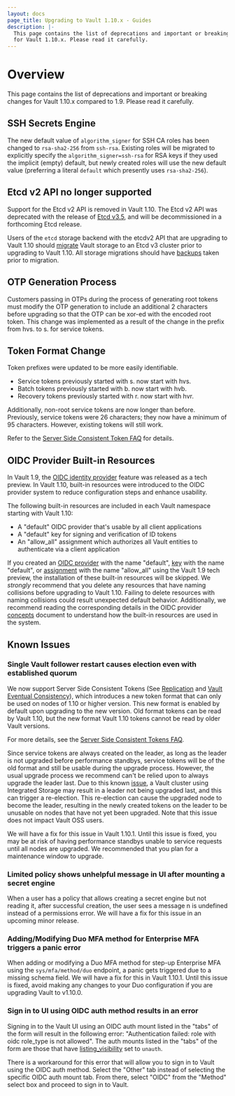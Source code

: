 ```yaml
---
layout: docs
page_title: Upgrading to Vault 1.10.x - Guides
description: |-
  This page contains the list of deprecations and important or breaking changes
  for Vault 1.10.x. Please read it carefully.
---
```


# Overview

This page contains the list of deprecations and important or breaking changes
for Vault 1.10.x compared to 1.9. Please read it carefully.

## SSH Secrets Engine

The new default value of `algorithm_signer` for SSH CA roles has been changed
to `rsa-sha2-256` from `ssh-rsa`. Existing roles will be migrated to
explicitly specify the `algorithm_signer=ssh-rsa` for RSA keys if they used
the implicit (empty) default, but newly created roles will use the new default
value (preferring a literal `default` which presently uses `rsa-sha2-256`).

## Etcd v2 API no longer supported

Support for the Etcd v2 API is removed in Vault 1.10. The Etcd v2 API
was deprecated with the release of [Etcd v3.5](https://etcd.io/blog/2021/announcing-etcd-3.5/),
and will be decommissioned in a forthcoming Etcd release.

Users of the `etcd` storage backend with the etcdv2 API that are
upgrading to Vault 1.10 should [migrate](/docs/commands/operator/migrate)
Vault storage to an Etcd v3 cluster prior to upgrading to Vault 1.10.
All storage migrations should have
[backups](/docs/concepts/storage#backing-up-vault-s-persisted-data)
taken prior to migration.

## OTP Generation Process

Customers passing in OTPs during the process of generating root tokens must modify
the OTP generation to include an additional 2 characters before upgrading so that the
OTP can be xor-ed with the encoded root token. This change was implemented as a result
of the change in the prefix from hvs. to s. for service tokens.

## Token Format Change

Token prefixes were updated to be more easily identifiable.

- Service tokens previously started with s. now start with hvs.
- Batch tokens previously started with b. now start with hvb.
- Recovery tokens previously started with r. now start with hvr.

Additionally, non-root service tokens are now longer than before. Previously, service tokens
were 26 characters; they now have a minimum of 95 characters. However, existing tokens will
still work.

Refer to the [Server Side Consistent Token FAQ](/docs/faq/ssct) for details.

## OIDC Provider Built-in Resources

In Vault 1.9, the [OIDC identity provider](/docs/secrets/identity/oidc-provider) feature
was released as a tech preview. In Vault 1.10, built-in resources were introduced to the
OIDC provider system to reduce configuration steps and enhance usability.

The following built-in resources are included in each Vault namespace starting with Vault
1.10:

- A "default" OIDC provider that's usable by all client applications
- A "default" key for signing and verification of ID tokens
- An "allow_all" assignment which authorizes all Vault entities to authenticate via a
  client application

If you created an [OIDC provider](/api-docs/secret/identity/oidc-provider#create-or-update-a-provider)
with the name "default", [key](/api-docs/secret/identity/tokens#create-a-named-key) with the
name "default", or [assignment](/api-docs/secret/identity/oidc-provider#create-or-update-an-assignment)
with the name "allow_all" using the Vault 1.9 tech preview, the installation of these built-in
resources will be skipped. We *strongly* recommend that you delete any resources that have
naming collisions before upgrading to Vault 1.10. Failing to delete resources with naming
collisions could result unexpected default behavior. Additionally, we recommend reading the
corresponding details in the OIDC provider [concepts](/docs/concepts/oidc-provider) document
to understand how the built-in resources are used in the system.

## Known Issues

### Single Vault follower restart causes election even with established quorum

We now support Server Side Consistent Tokens (See [Replication](/docs/configuration/replication) and [Vault Eventual Consistency](/docs/enterprise/consistency)), which introduces a new token format that can only be used on nodes of 1.10 or higher version. This new format is enabled by default upon upgrading to the new version. Old format tokens can be read by Vault 1.10, but the new format Vault 1.10 tokens cannot be read by older Vault versions.

For more details, see the [Server Side Consistent Tokens FAQ](/docs/faq/ssct).

Since service tokens are always created on the leader, as long as the leader is not upgraded before performance standbys, service tokens will be of the old format and still be usable during the upgrade process. However, the usual upgrade process we recommend can't be relied upon to always upgrade the leader last. Due to this known [issue](https://github.com/hashicorp/vault/issues/14153), a Vault cluster using Integrated Storage may result in a leader not being upgraded last, and this can trigger a re-election. This re-election can cause the upgraded node to become the leader, resulting in the newly created tokens on the leader to be unusable on nodes that have not yet been upgraded. Note that this issue does not impact Vault OSS users.

We will have a fix for this issue in Vault 1.10.1. Until this issue is fixed, you may be at risk of having performance standbys unable to service requests until all nodes are upgraded. We recommended that you plan for a maintenance window to upgrade.

### Limited policy shows unhelpful message in UI after mounting a secret engine

When a user has a policy that allows creating a secret engine but not reading it, after successful creation, the user sees a message n is undefined instead of a permissions error. We will have a fix for this issue in an upcoming minor release.

### Adding/Modifying Duo MFA method for Enterprise MFA triggers a panic error

When adding or modifying a Duo MFA method for step-up Enterprise MFA using the `sys/mfa/method/duo` endpoint, a panic gets triggered due to a missing schema field. We will have a fix for this in Vault 1.10.1. Until this issue is fixed, avoid making any changes to your Duo configuration if you are upgrading Vault to v1.10.0.

### Sign in to UI using OIDC auth method results in an error

Signing in to the Vault UI using an OIDC auth mount listed in the "tabs" of the form will result
in the following error: "Authentication failed: role with oidc role_type is not allowed".
The auth mounts listed in the "tabs" of the form are those that have [listing_visibility](/api-docs/system/auth#listing_visibility-1)
set to `unauth`.

There is a workaround for this error that will allow you to sign in to Vault using the OIDC
auth method. Select the "Other" tab instead of selecting the specific OIDC auth mount tab.
From there, select "OIDC" from the "Method" select box and proceed to sign in to Vault.
